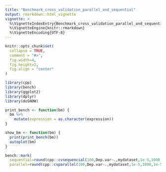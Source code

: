```yaml
---
title: "Benchmark_cross_validation_parallel_and_sequential"
output: rmarkdown::html_vignette
vignette: >
  %\VignetteIndexEntry{Benchmark_cross_validation_parallel_and_sequential}
  %\VignetteEngine{knitr::rmarkdown}
  %\VignetteEncoding{UTF-8}
---
```


```r
knitr::opts_chunk$set(
  collapse = TRUE,
  comment = "#>",
  fig.width=4, 
  fig.height=2,
  fig.align = "center"
)
```

```r
library(cpp)
library(bench)
library(ggplot2)
library(dplyr)
library(doSNOW)

print_bench <- function(bm) {
  bm %>% 
    mutate(expression = as.character(expression))
}

show_bm <- function(bm) {
  print(print_bench(bm))
  autoplot(bm)
}

bench::mark(
  sequential=round(cpp::cvsequencial(100,Dep.var~.,mydataset,1e-5,1000,1e-5,F),4),
  parallel=round(cpp::cvparallel(100,Dep.var~.,mydataset,1e-5,1000,1e-5,F),4)) %>% show_bm()
```
